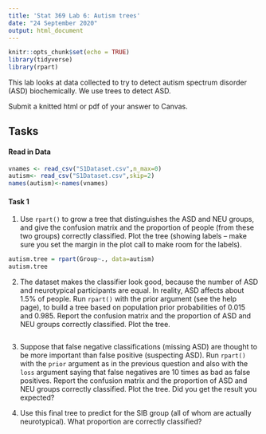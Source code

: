 ```yaml
---
title: 'Stat 369 Lab 6: Autism trees'
date: "24 September 2020"
output: html_document
---
```


```r
knitr::opts_chunk$set(echo = TRUE)
library(tidyverse)
library(rpart)
```

This lab looks at data collected to try to detect autism spectrum disorder (ASD) biochemically. We use trees to detect ASD.

Submit a knitted html or pdf of your answer to Canvas.

## Tasks

#### Read in Data
```r
vnames <- read_csv("S1Dataset.csv",n_max=0)
autism<- read_csv("S1Dataset.csv",skip=2)
names(autism)<-names(vnames)
```

#### Task 1 
1. Use `rpart()` to grow a tree that distinguishes the ASD and NEU groups, and give the confusion matrix and the proportion of people (from these two groups) correctly classified. Plot the tree (showing labels -- make sure you set the margin in the plot call to make room for the labels).

```r
autism.tree = rpart(Group~., data=autism)
autism.tree
```


2. The dataset makes the classifier look good, because the number of ASD and neurotypical participants are equal.  In reality, ASD affects about 1.5% of people.  Run `rpart()` with the prior argument (see the help page), to build a tree based on population prior probabilities of 0.015 and 0.985. Report the confusion matrix and the proportion of ASD and NEU groups correctly classified. Plot the tree.

```r

```

3. Suppose that false negative classifications (missing ASD) are thought to be more important than false positive (suspecting ASD). Run `rpart()` with the `prior` argument as in the previous question and also with the `loss` argument saying that false negatives are 10 times as bad as false positives.
Report the confusion matrix and the proportion of ASD and NEU  groups correctly classified. Plot the tree. Did you get the result you expected? 


4. Use this final tree to predict for the SIB group (all of whom are actually neurotypical). What proportion are correctly classified?
